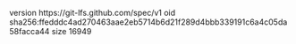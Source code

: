 version https://git-lfs.github.com/spec/v1
oid sha256:ffedddc4ad270463aae2eb5714b6d21f289d4bbb339191c6a4c05da58facca44
size 16949
